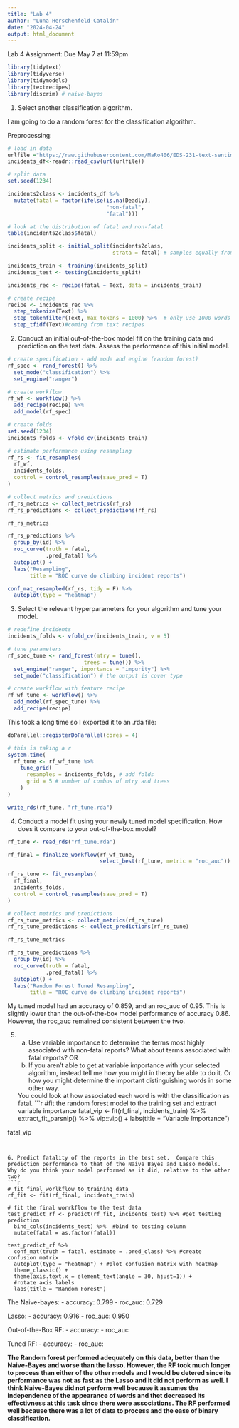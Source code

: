 ```yaml
---
title: "Lab 4"
author: "Luna Herschenfeld-Catalán"
date: "2024-04-24"
output: html_document
---
```


Lab 4 Assignment: Due May 7 at 11:59pm

```r
library(tidytext)
library(tidyverse)
library(tidymodels)
library(textrecipes)
library(discrim) # naive-bayes
```

1. Select another classification algorithm. 

I am going to do a random forest for the classification algorithm. 

Preprocessing: 
```r
# load in data
urlfile ="https://raw.githubusercontent.com/MaRo406/EDS-231-text-sentiment/main/data/climbing_reports_model_dat.csv"
incidents_df<-readr::read_csv(url(urlfile))

# split data
set.seed(1234)

incidents2class <- incidents_df %>% 
  mutate(fatal = factor(ifelse(is.na(Deadly),
                               "non-fatal",
                               "fatal")))

# look at the distribution of fatal and non-fatal
table(incidents2class$fatal)

incidents_split <- initial_split(incidents2class, 
                                 strata = fatal) # samples equally from each group

incidents_train <- training(incidents_split)
incidents_test <- testing(incidents_split)

incidents_rec <- recipe(fatal ~ Text, data = incidents_train)

# create recipe
recipe <- incidents_rec %>% 
  step_tokenize(Text) %>% 
  step_tokenfilter(Text, max_tokens = 1000) %>%  # only use 1000 words
  step_tfidf(Text)#coming from text recipes 
```


2. Conduct an initial out-of-the-box model fit on the training data and prediction on the test data.  Assess the performance of this initial model. 

```r
# create specification - add mode and engine (random forest)
rf_spec <- rand_forest() %>% 
  set_mode("classification") %>% 
  set_engine("ranger")
```

```r
# create workflow
rf_wf <- workflow() %>% 
  add_recipe(recipe) %>% 
  add_model(rf_spec)
```

```r
# create folds 
set.seed(1234)
incidents_folds <- vfold_cv(incidents_train)

# estimate performance using resampling
rf_rs <- fit_resamples(
  rf_wf, 
  incidents_folds, 
  control = control_resamples(save_pred = T)
)
```


```r
# collect metrics and predictions
rf_rs_metrics <- collect_metrics(rf_rs)
rf_rs_predictions <- collect_predictions(rf_rs)

rf_rs_metrics

rf_rs_predictions %>% 
  group_by(id) %>% 
  roc_curve(truth = fatal, 
            .pred_fatal) %>% 
  autoplot() +
  labs("Resampling",
       title = "ROC curve do climbing incident reports")

conf_mat_resampled(rf_rs, tidy = F) %>% 
  autoplot(type = "heatmap")

```


3. Select the relevant hyperparameters for your algorithm and tune your model.
```r
# redefine incidents
incidents_folds <- vfold_cv(incidents_train, v = 5)

# tune parameters
rf_spec_tune <- rand_forest(mtry = tune(), 
                        trees = tune()) %>%
  set_engine("ranger", importance = "impurity") %>% 
  set_mode("classification") # the output is cover type

# create workflow with feature recipe
rf_wf_tune <- workflow() %>% 
  add_model(rf_spec_tune) %>% 
  add_recipe(recipe)
```

This took a long time so I exported it to an .rda file: 
```r
doParallel::registerDoParallel(cores = 4)

# this is taking a r
system.time(
  rf_tune <- rf_wf_tune %>% 
    tune_grid(
      resamples = incidents_folds, # add folds
      grid = 5 # number of combos of mtry and trees
    )
)

write_rds(rf_tune, "rf_tune.rda")
```


4. Conduct a model fit using your newly tuned model specification.  How does it compare to your out-of-the-box model?
```r
rf_tune <- read_rds("rf_tune.rda")

rf_final = finalize_workflow(rf_wf_tune, 
                             select_best(rf_tune, metric = "roc_auc"))

rf_rs_tune <- fit_resamples(
  rf_final, 
  incidents_folds, 
  control = control_resamples(save_pred = T)
)

# collect metrics and predictions
rf_rs_tune_metrics <- collect_metrics(rf_rs_tune)
rf_rs_tune_predictions <- collect_predictions(rf_rs_tune)

rf_rs_tune_metrics

rf_rs_tune_predictions %>% 
  group_by(id) %>% 
  roc_curve(truth = fatal, 
            .pred_fatal) %>% 
  autoplot() +
  labs("Random Forest Tuned Resampling",
       title = "ROC curve do climbing incident reports")
```

My tuned model had an accuracy of 0.859, and an roc_auc of 0.95. This is slightly lower than the out-of-the-box model performance of accuracy 0.86. However, the roc_auc remained consistent between the two. 

5.
  a. Use variable importance to determine the terms most highly associated with non-fatal reports?  What about terms associated with fatal reports? OR
  b. If you aren't able to get at variable importance with your selected algorithm, instead tell me how you might in theory be able to do it. Or how you might determine the important distinguishing words in some other way.
  
  You could look at how associated each word is with the classification as fatal. 
```r
#fit the random forest model to the training set and extract variable importance
fatal_vip <- fit(rf_final, incidents_train) %>%  
  extract_fit_parsnip() %>% 
  vip::vip() +
  labs(title = "Variable Importance")

fatal_vip

```
  

6. Predict fatality of the reports in the test set.  Compare this prediction performance to that of the Naive Bayes and Lasso models.  Why do you think your model performed as it did, relative to the other two?
```r

# fit final worlkflow to training data
rf_fit <- fit(rf_final, incidents_train)

# fit the final worrkflow to the test data
test_predict_rf <- predict(rf_fit, incidents_test) %>% #get testing prediction
  bind_cols(incidents_test) %>%  #bind to testing column
  mutate(fatal = as.factor(fatal))

test_predict_rf %>% 
  conf_mat(truth = fatal, estimate = .pred_class) %>% #create confusion matrix
  autoplot(type = "heatmap") + #plot confusion matrix with heatmap
  theme_classic() +
  theme(axis.text.x = element_text(angle = 30, hjust=1)) +
  #rotate axis labels
  labs(title = "Random Forest")

```

The Naive-bayes:
- accuracy: 0.799
- roc_auc: 0.729

Lasso:
- accuracy: 0.916
- roc_auc: 0.950

Out-of-the-Box RF:
- accuracy: 
- roc_auc

Tuned RF:
- accuracy: 
- roc_auc:

**The Random forest performed adequately on this data, better than the Naive-Bayes and worse than the lasso. However, the RF took much longer to process than either of the other models and I would be detered since its performance was not as fast as the Lasso and it did not perform as well. I think Naive-Bayes did not perform well because it assumes the independence of the appearance of words and thet decreased its effectivness at this task since there were associations. The RF performed well because there was a lot of data to process and the ease of binary classification.**
